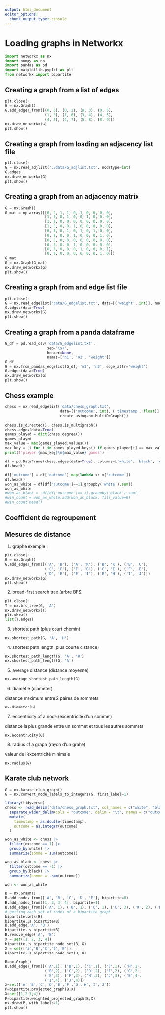 ```yaml
---
output: html_document
editor_options: 
  chunk_output_type: console
---
```


# Loading graphs in Networkx

```python

import networkx as nx
import numpy as np
import pandas as pd
import matplotlib.pyplot as plt
from networkx import bipartite

```

## Creating a graph from a list of edges

```python

plt.close()
G = nx.Graph()
G.add_edges_from([(0, 1), (0, 2), (0, 3), (0, 5),
                  (1, 3), (1, 6), (3, 4), (4, 5),
                  (4, 5), (4, 7), (5, 8), (8, 9)])
nx.draw_networkx(G)
plt.show()

```

## Creating a graph from loading an adjacency list file

```python

plt.close()
G = nx.read_adjlist('./data/G_adjlist.txt', nodetype=int)
G.edges
nx.draw_networkx(G)
plt.show()

```

## Creating a graph from an adjacency matrix

```python

G = nx.Graph()
G_mat = np.array([[0, 1, 1, 1, 0, 1, 0, 0, 0, 0],
                  [1, 0, 0, 1, 0, 0, 1, 0, 0, 0],
                  [1, 0, 0, 0, 0, 0, 0, 0, 0, 0],
                  [1, 1, 0, 0, 1, 0, 0, 0, 0, 0],
                  [0, 0, 0, 1, 0, 1, 0, 1, 0, 0],
                  [0, 0, 0, 0, 1, 0, 0, 0, 1, 0],
                  [0, 1, 0, 0, 0, 0, 0, 0, 0, 0],
                  [0, 0, 0, 0, 1, 0, 0, 0, 0, 0],
                  [0, 0, 0, 0, 0, 1, 0, 0, 0, 1],
                  [0, 0, 0, 0, 0, 0, 0, 0, 1, 0]])
G_mat
G = nx.Graph(G_mat)
nx.draw_networkx(G)
plt.show()

```

## Creating a graph from and edge list file

```python

plt.close()
G = nx.read_edgelist('data/G_edgelist.txt', data=[('weight', int)], nodetype=int)
G.edges(data=True)
nx.draw_networkx(G)
plt.show()

```

## Creating a graph from a panda dataframe

```python

G_df = pd.read_csv('data/G_edgelist.txt',
                   sep='\s+',
                   header=None,
                   names=['n1', 'n2', 'weight'])
G_df                   
G = nx.from_pandas_edgelist(G_df, 'n1', 'n2', edge_attr='weight')
G.edges(data=True)
nx.draw_networkx(G)
plt.show()

```

## Chess example

```python

chess = nx.read_edgelist('data/chess_graph.txt', 
                         data=[('outcome', int), ('timestamp', float)],
                         create_using=nx.MultiDiGraph())
                         
chess.is_directed(), chess.is_multigraph()
chess.edges(data=True)
games_played = dict(chess.degree())
games_played
max_value = max(games_played.values())
max_key = [i for i in games_played.keys() if games_played[i] == max_value ]
print(f'player {max_key}\n{max_value} games')

```


```python

df = pd.DataFrame(chess.edges(data=True), columns=['white', 'black', 'outcome'])
df.head()

df['outcome'] = df['outcome'].map(lambda x: x['outcome'])
df.head()
won_as_white = df[df['outcome']==1].groupby('white').sum()
won_as_white
#won_as_black = -df[df['outcome']==-1].groupby('black').sum()
#win_count = won_as_white.add(won_as_black, fill_value=0)
#win_count.head()

```

## Coefficient de regroupement















## Mesures de distance

1. graphe exemple :

```python

plt.close()
G = nx.Graph()
G.add_edges_from([('A', 'B'), ('A', 'K'), ('B', 'K'), ('B', 'C'),
                  ('C', 'F'), ('F', 'G'), ('C', 'E'), ('F', 'E'),
                  ('D', 'E'), ('E', 'I'), ('E', 'H'), ('I', 'J')])
nx.draw_networkx(G)
plt.show()

```

2. bread-first search tree (arbre BFS)

```python

plt.close()
T = nx.bfs_tree(G, 'A')
nx.draw_networkx(T)
plt.show()
list(T.edges)

```

3. shortest path (plus court chemin)

```python

nx.shortest_path(G, 'A', 'H')

```

4. shortest path length (plus courte distance)

```python

nx.shortest_path_length(G, 'A', 'H')
nx.shortest_path_length(G, 'A')

```

5. average distance (distance moyenne)

```python

nx.average_shortest_path_length(G)

```

6. diamètre (diameter)

distance maximum entre 2 paires de sommets

```python

nx.diameter(G)

```

7. eccentricity of a node (excentricité d'un sommet)

distance la plus grande entre un sommet et tous les autres sommets

```python

nx.eccentricity(G)

```

8. radius of a graph (rayon d'un grahe) 

valeur de l'excentricité minimale

```python

nx.radius(G)

```




## Karate club network

```python

G = nx.karate_club_graph()
G = nx.convert_node_labels_to_integers(G, first_label=1)


```






```r
library(tidyverse)
chess <- read_delim("data/chess_graph.txt", col_names = c("white", "black", "outcome")) |> 
  separate_wider_delim(cols = "outcome", delim = "\t", names = c("outcome", "timestamp")) |> 
  mutate(
    timestamp = as.double(timestamp),
    outcome = as.integer(outcome)
  )

won_as_white <- chess |>
  filter(outcome == 1) |> 
  group_by(white) |> 
  summarize(somme = sum(outcome))

won_as_black <- chess |>
  filter(outcome == -1) |> 
  group_by(black) |> 
  summarize(somme = -sum(outcome))

won <- won_as_white 

```









```python

B = nx.Graph()
B.add_nodes_from(['A', 'B', 'C', 'D', 'E'], bipartite=0)
B.add_nodes_from([1, 2, 3, 4], bipartite=1)
B.add_edges_from([('A', 1), ('B', 1), ('C', 1), ('C', 3), ('D', 2), ('D', 3), ('E', 3), ('E', 4)])
# getting each set of nodes of a bipartite graph
bipartite.sets(B)
bipartite.is_bipartite(B)
B.add_edge('A', 'B')
bipartite.is_bipartite(B)
B.remove_edge('A', 'B')
X = set([1, 2, 3, 4])
bipartite.is_bipartite_node_set(B, X)
X = set(['A','B','C','D','E'])
bipartite.is_bipartite_node_set(B, X)

B=nx.Graph()
B.add_edges_from([('A',1), ('B',1), ('C',1), ('D',1), ('H',1),
                  ('B',2), ('C',2), ('D',2), ('E',2), ('G',2),
                  ('E',3), ('F',3), ('H',3), ('J',3), ('E',4),
                  ('I',4), ('J',4)])
X=set(['A','B','C','D','E','F','G','H','I','J'])
P=bipartite.projected_graph(B,X)
X=set([1,2,3,4])
P=bipartite.weighted_projected_graph(B,X)
nx.draw(P, with_labels=1)
plt.show()

```


